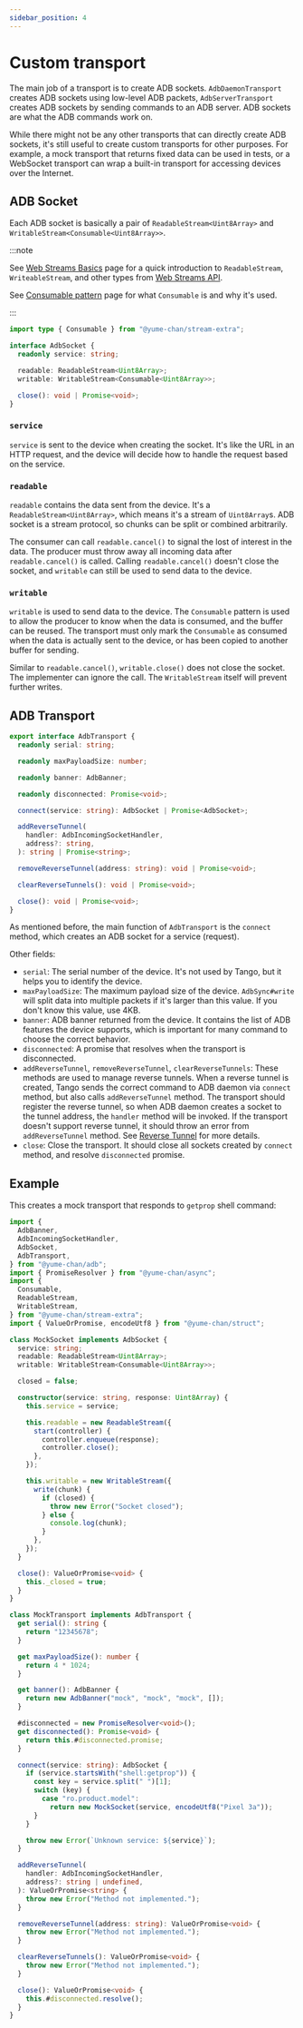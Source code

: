 ```yaml
---
sidebar_position: 4
---
```


# Custom transport

The main job of a transport is to create ADB sockets. `AdbDaemonTransport` creates ADB sockets using low-level ADB packets, `AdbServerTransport` creates ADB sockets by sending commands to an ADB server. ADB sockets are what the ADB commands work on.

While there might not be any other transports that can directly create ADB sockets, it's still useful to create custom transports for other purposes. For example, a mock transport that returns fixed data can be used in tests, or a WebSocket transport can wrap a built-in transport for accessing devices over the Internet.

## ADB Socket

Each ADB socket is basically a pair of `ReadableStream<Uint8Array>` and `WritableStream<Consumable<Uint8Array>>`.

:::note

See [Web Streams Basics](./web-stream.mdx) page for a quick introduction to `ReadableStream`, `WriteableStream`, and other types from [Web Streams API](https://developer.mozilla.org/en-US/docs/Web/API/Streams_API).

See [Consumable pattern](./consumable.mdx) page for what `Consumable` is and why it's used.

:::

```ts
import type { Consumable } from "@yume-chan/stream-extra";

interface AdbSocket {
  readonly service: string;

  readable: ReadableStream<Uint8Array>;
  writable: WritableStream<Consumable<Uint8Array>>;

  close(): void | Promise<void>;
}
```

### `service`

`service` is sent to the device when creating the socket. It's like the URL in an HTTP request, and the device will decide how to handle the request based on the service.

### `readable`

`readable` contains the data sent from the device. It's a `ReadableStream<Uint8Array>`, which means it's a stream of `Uint8Array`s. ADB socket is a stream protocol, so chunks can be split or combined arbitrarily.

The consumer can call `readable.cancel()` to signal the lost of interest in the data. The producer must throw away all incoming data after `readable.cancel()` is called. Calling `readable.cancel()` doesn't close the socket, and `writable` can still be used to send data to the device.

### `writable`

`writable` is used to send data to the device. The `Consumable` pattern is used to allow the producer to know when the data is consumed, and the buffer can be reused. The transport must only mark the `Consumable` as consumed when the data is actually sent to the device, or has been copied to another buffer for sending.

Similar to `readable.cancel()`, `writable.close()` does not close the socket. The implementer can ignore the call. The `WritableStream` itself will prevent further writes.

## ADB Transport

```ts
export interface AdbTransport {
  readonly serial: string;

  readonly maxPayloadSize: number;

  readonly banner: AdbBanner;

  readonly disconnected: Promise<void>;

  connect(service: string): AdbSocket | Promise<AdbSocket>;

  addReverseTunnel(
    handler: AdbIncomingSocketHandler,
    address?: string,
  ): string | Promise<string>;

  removeReverseTunnel(address: string): void | Promise<void>;

  clearReverseTunnels(): void | Promise<void>;

  close(): void | Promise<void>;
}
```

As mentioned before, the main function of `AdbTransport` is the `connect` method, which creates an ADB socket for a service (request).

Other fields:

- `serial`: The serial number of the device. It's not used by Tango, but it helps you to identify the device.
- `maxPayloadSize`: The maximum payload size of the device. `AdbSync#write` will split data into multiple packets if it's larger than this value. If you don't know this value, use 4KB.
- `banner`: ADB banner returned from the device. It contains the list of ADB features the device supports, which is important for many command to choose the correct behavior.
- `disconnected`: A promise that resolves when the transport is disconnected.
- `addReverseTunnel`, `removeReverseTunnel`, `clearReverseTunnels`: These methods are used to manage reverse tunnels. When a reverse tunnel is created, Tango sends the correct command to ADB daemon via `connect` method, but also calls `addReverseTunnel` method. The transport should register the reverse tunnel, so when ADB daemon creates a socket to the tunnel address, the `handler` method will be invoked. If the transport doesn't support reverse tunnel, it should throw an error from `addReverseTunnel` method. See [Reverse Tunnel](../api/reverse.mdx) for more details.
- `close`: Close the transport. It should close all sockets created by `connect` method, and resolve `disconnected` promise.

## Example

This creates a mock transport that responds to `getprop` shell command:

```ts transpile
import {
  AdbBanner,
  AdbIncomingSocketHandler,
  AdbSocket,
  AdbTransport,
} from "@yume-chan/adb";
import { PromiseResolver } from "@yume-chan/async";
import {
  Consumable,
  ReadableStream,
  WritableStream,
} from "@yume-chan/stream-extra";
import { ValueOrPromise, encodeUtf8 } from "@yume-chan/struct";

class MockSocket implements AdbSocket {
  service: string;
  readable: ReadableStream<Uint8Array>;
  writable: WritableStream<Consumable<Uint8Array>>;

  closed = false;

  constructor(service: string, response: Uint8Array) {
    this.service = service;

    this.readable = new ReadableStream({
      start(controller) {
        controller.enqueue(response);
        controller.close();
      },
    });

    this.writable = new WritableStream({
      write(chunk) {
        if (closed) {
          throw new Error("Socket closed");
        } else {
          console.log(chunk);
        }
      },
    });
  }

  close(): ValueOrPromise<void> {
    this._closed = true;
  }
}

class MockTransport implements AdbTransport {
  get serial(): string {
    return "12345678";
  }

  get maxPayloadSize(): number {
    return 4 * 1024;
  }

  get banner(): AdbBanner {
    return new AdbBanner("mock", "mock", "mock", []);
  }

  #disconnected = new PromiseResolver<void>();
  get disconnected(): Promise<void> {
    return this.#disconnected.promise;
  }

  connect(service: string): AdbSocket {
    if (service.startsWith("shell:getprop")) {
      const key = service.split(" ")[1];
      switch (key) {
        case "ro.product.model":
          return new MockSocket(service, encodeUtf8("Pixel 3a"));
      }
    }

    throw new Error(`Unknown service: ${service}`);
  }

  addReverseTunnel(
    handler: AdbIncomingSocketHandler,
    address?: string | undefined,
  ): ValueOrPromise<string> {
    throw new Error("Method not implemented.");
  }

  removeReverseTunnel(address: string): ValueOrPromise<void> {
    throw new Error("Method not implemented.");
  }

  clearReverseTunnels(): ValueOrPromise<void> {
    throw new Error("Method not implemented.");
  }

  close(): ValueOrPromise<void> {
    this.#disconnected.resolve();
  }
}
```
